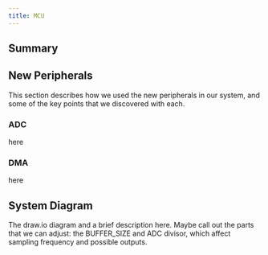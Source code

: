 ```yaml
---
title: MCU
---
```


## Summary

## New Peripherals

This section describes how we used the new peripherals in our system, and some of the key points that we discovered with each.

### ADC

here

### DMA

here

## System Diagram

The draw.io diagram and a brief description here. Maybe call out the parts that we can adjust: the BUFFER_SIZE and ADC divisor, which affect sampling frequency and possible outputs.
